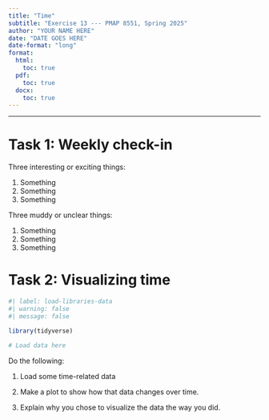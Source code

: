 ```yaml
---
title: "Time"
subtitle: "Exercise 13 --- PMAP 8551, Spring 2025"
author: "YOUR NAME HERE"
date: "DATE GOES HERE"
date-format: "long"
format:
  html:
    toc: true
  pdf:
    toc: true
  docx:
    toc: true
---
```


---

# Task 1: Weekly check-in

Three interesting or exciting things:

1. Something
2. Something
3. Something

Three muddy or unclear things:

1. Something
2. Something
3. Something


# Task 2: Visualizing time

```r
#| label: load-libraries-data
#| warning: false
#| message: false

library(tidyverse)

# Load data here
```

Do the following:

1. Load some time-related data

2. Make a plot to show how that data changes over time.

3. Explain why you chose to visualize the data the way you did.
